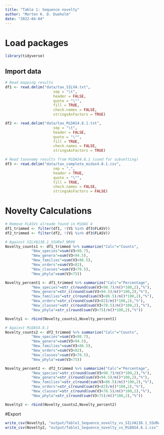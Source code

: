```yaml
---
title: "Table 1: Sequence novelty"
author: "Morten K. D. Dueholm"
date: "2022-04-04"
---
```


# Load packages
```r
library(tidyverse)
```

## Import data
```r
# Read mapping results
df1 <- read.delim("data/tax_SILVA.txt",
                      sep = "\t",
                      header = FALSE,
                      quote = "\"",
                      fill = TRUE,
                      check.names = FALSE,
                      stringsAsFactors = TRUE)

df2 <- read.delim("data/tax_MiDAS4.8.1.txt",
                      sep = "\t",
                      header = FALSE,
                      quote = "\"",
                      fill = TRUE,
                      check.names = FALSE,
                      stringsAsFactors = TRUE)

# Read taxonomy results from MiDAS4.8.1 (used for subsetting)
df3 <- read.delim("data/tax_complete_midas4.8.1.csv",
                      sep = ",",
                      header = TRUE,
                      quote = "\"",
                      fill = TRUE,
                      check.names = FALSE,
                      stringsAsFactors = FALSE)
```

# Novelty Calculations
```r
# Remove FLASVs alreade found in MiDAS 4
df1_trimmed <- filter(df1, !(V1 %in% df3$FLASV))
df2_trimmed <- filter(df2, !(V1 %in% df3$FLASV))

# Against SILVA138.1_SSURef_NR99
Novelty_counts1 <- df1_trimmed %>% summarize("Calc"="Counts",
            "New_species"=sum(V3<98.7),
            "New_genera"=sum(V3<94.5),
            "New_families"=sum(V3<86.5),
            "New_orders"=sum(V3<82),
            "New_classes"=sum(V3<78.5),
            "New_phyla"=sum(V3<75))

Novelty_percent1 <- df1_trimmed %>% summarize("Calc"="Percentage",
            "New_species"=str_c(round(sum(V3<98.7)/n()*100,2),"%"),
            "New_genera"=str_c(round(sum(V3<94.5)/n()*100,2),"%"),
            "New_families"=str_c(round(sum(V3<86.5)/n()*100,2),"%"),
            "New_orders"=str_c(round(sum(V3<82)/n()*100,2),"%"),
            "New_classes"=str_c(round(sum(V3<78.5)/n()*100,2),"%"),
            "New_phyla"=str_c(round(sum(V3<75)/n()*100,2),"%"))

Novelty1 <- rbind(Novelty_counts1,Novelty_percent1)

# Against MiDAS4.8.1
Novelty_counts2 <- df2_trimmed %>% summarize("Calc"="Counts",
            "New_species"=sum(V3<98.7),
            "New_genera"=sum(V3<94.5),
            "New_families"=sum(V3<86.5),
            "New_orders"=sum(V3<82),
            "New_classes"=sum(V3<78.5),
            "New_phyla"=sum(V3<75))

Novelty_percent2 <- df2_trimmed %>% summarize("Calc"="Percentage",
            "New_species"=str_c(round(sum(V3<98.7)/n()*100,2),"%"),
            "New_genera"=str_c(round(sum(V3<94.5)/n()*100,2),"%"),
            "New_families"=str_c(round(sum(V3<86.5)/n()*100,2),"%"),
            "New_orders"=str_c(round(sum(V3<82)/n()*100,2),"%"),
            "New_classes"=str_c(round(sum(V3<78.5)/n()*100,2),"%"),
            "New_phyla"=str_c(round(sum(V3<75)/n()*100,2),"%"))

Novelty2 <- rbind(Novelty_counts2,Novelty_percent2)

```

#Export
```r
write_csv(Novelty1, "output/Table1_Sequence_novelty_vs_SILVA138.1_SSURef_NR99.csv")
write_csv(Novelty2, "output/Table1_Sequence_novelty_vs_MiDAS4.8.1.csv")
```
